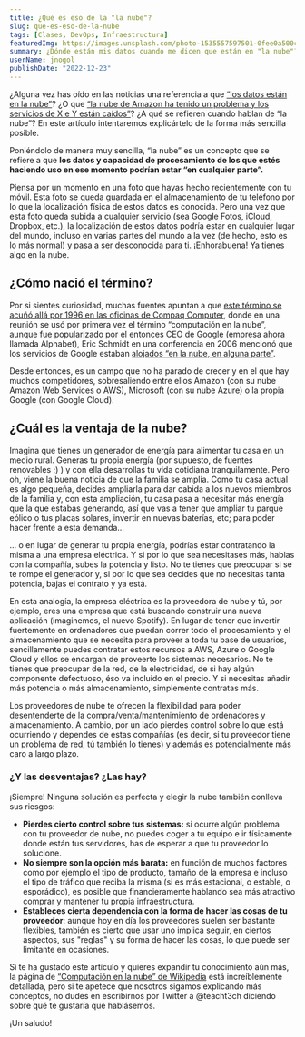 ```yaml
---
title: ¿Qué es eso de la "la nube"?
slug: que-es-eso-de-la-nube
tags: [Clases, DevOps, Infraestructura]
featuredImg: https://images.unsplash.com/photo-1535557597501-0fee0a500c57?ixlib=rb-4.0.3&ixid=MnwxMjA3fDB8MHxwaG90by1wYWdlfHx8fGVufDB8fHx8&auto=format&fit=crop&w=2232&q=80
summary: ¿Dónde están mis datos cuando me dicen que están en "la nube"? En este artículo introduciremos brevemente qué conceptos están detrás de este término así como una breve historia de cómo nació.
userName: jnogol
publishDate: "2022-12-23"
---
```


¿Alguna vez has oído en las noticias una referencia a que [“los datos están en la nube”](https://www.muycomputerpro.com/2022/12/15/mercado-nube-publica-billon-2026)?
¿O que [“la nube de Amazon ha tenido un problema y los servicios de X e Y están caídos”](https://www.expansion.com/economia-digital/companias/2017/02/28/58b5e1ad22601d0d4f8b45be.html)? 
¿A qué se refieren cuando hablan de “la nube”? En este artículo intentaremos explicártelo de la forma más sencilla posible.

Poniéndolo de manera muy sencilla, “la nube” es un concepto que se refiere a que **los datos y capacidad de procesamiento de los que estés haciendo uso en ese momento podrían estar “en cualquier parte”.**

Piensa por un momento en una foto que hayas hecho recientemente con tu móvil.
Esta foto se queda guardada en el almacenamiento de tu teléfono por lo que la localización física de estos datos es conocida.
Pero una vez que esta foto queda subida a cualquier servicio (sea Google Fotos, iCloud, Dropbox, etc.), la localización de estos datos podría estar en cualquier lugar del mundo,
incluso en varias partes del mundo a la vez (de hecho, esto es lo más normal) y pasa a ser desconocida para ti.
¡Enhorabuena! Ya tienes algo en la nube.

## ¿Cómo nació el término?

Por si sientes curiosidad, muchas fuentes apuntan a que [este término se acuñó allá por 1996 en las oficinas de Compaq Computer](https://www.technologyreview.com/2011/10/31/257406/who-coined-cloud-computing/), donde en una reunión se usó por primera vez el término “computación en la nube”,
aunque fue popularizado por el entonces CEO de Google (empresa ahora llamada Alphabet), Eric Schmidt en una conferencia en 2006 mencionó que los servicios de Google estaban [alojados “en la nube, en alguna parte”](https://www.computerworld.com/article/2726701/where-did--cloud--come-from-.html).

Desde entonces, es un campo que no ha parado de crecer y en el que hay muchos competidores, sobresaliendo entre ellos Amazon (con su nube Amazon Web Services o AWS), Microsoft (con su nube Azure) o la propia Google (con Google Cloud).

## ¿Cuál es la ventaja de la nube?

Imagina que tienes un generador de energía para alimentar tu casa en un medio rural. Generas tu propia energía (por supuesto, de fuentes renovables ;) ) y con ella desarrollas tu vida cotidiana tranquilamente. Pero oh, viene la buena noticia de que la familia se amplía. Como tu casa actual es algo pequeña, decides ampliarla para dar cabida a los nuevos miembros de la familia y, con esta ampliación, tu casa pasa a necesitar más energía que la que estabas generando, así que vas a tener que ampliar tu parque eólico o tus placas solares, invertir en nuevas baterías, etc; para poder hacer frente a esta demanda…

… o en lugar de generar tu propia energía, podrías estar contratando la misma a una empresa eléctrica. Y si por lo que sea necesitases más, hablas con la compañía, subes la potencia y listo. No te tienes que preocupar si se te rompe el generador y, si por lo que sea decides que no necesitas tanta potencia, bajas el contrato y ya está.

En esta analogía, la empresa eléctrica es la proveedora de nube y tú, por ejemplo, eres una empresa que está buscando construir una nueva aplicación (imaginemos, el nuevo Spotify). En lugar de tener que invertir fuertemente en ordenadores que puedan correr todo el procesamiento y el almacenamiento que se necesita para proveer a toda tu base de usuarios, sencillamente puedes contratar estos recursos a AWS, Azure o Google Cloud y ellos se encargan de proveerte los sistemas necesarios. No te tienes que preocupar de la red, de la electricidad, de si hay algún componente defectuoso, éso va incluido en el precio. Y si necesitas añadir más potencia o más almacenamiento, simplemente contratas más.

Los proveedores de nube te ofrecen la flexibilidad para poder desentenderte de la compra/venta/mantenimiento de ordenadores y almacenamiento. A cambio, por un lado pierdes control sobre lo que está ocurriendo y dependes de estas compañías (es decir, si tu proveedor tiene un problema de red, tú también lo tienes) y además es potencialmente más caro a largo plazo.

### ¿Y las desventajas? ¿Las hay?

¡Siempre! Ninguna solución es perfecta y elegir la nube también conlleva sus riesgos:

- **Pierdes cierto control sobre tus sistemas:** si ocurre algún problema con tu proveedor de nube, 
  no puedes coger a tu equipo e ir físicamente donde están tus servidores, 
  has de esperar a que tu proveedor lo solucione.
- **No siempre son la opción más barata:** en función de muchos factores como por ejemplo el tipo de producto, tamaño de la empresa
  e incluso el tipo de tráfico que reciba la misma (si es más estacional, o estable, o esporádico),
  es posible que financieramente hablando sea más atractivo comprar y mantener tu propia infraestructura.
- **Estableces cierta dependencia con la forma de hacer las cosas de tu proveedor**: aunque hoy en día los proveedores 
  suelen ser bastante flexibles, también es cierto que usar uno implica seguir, en ciertos aspectos, 
  sus "reglas" y su forma de hacer las cosas, lo que puede ser limitante en ocasiones.

Si te ha gustado este artículo y quieres expandir tu conocimiento aún más, la página de [“Computación en la nube” de Wikipedia](https://es.wikipedia.org/wiki/Computación_en_la_nube) está increíblemente detallada, pero si te apetece que nosotros sigamos explicando más conceptos, no dudes en escribirnos por Twitter a @teacht3ch diciendo sobre qué te gustaría que hablásemos.

¡Un saludo!
